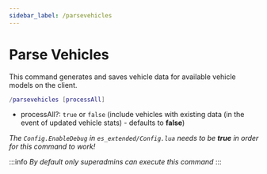 ```yaml
---
sidebar_label: /parsevehicles
---
```


# Parse Vehicles

This command generates and saves vehicle data for available vehicle models on the client.

```lua
/parsevehicles [processAll]
```

- processAll?: `true` or `false` (include vehicles with existing data (in the event of updated vehicle stats) - defaults to **false**)

_The `Config.EnableDebug` in `es_extended/Config.lua` needs to be **true** in order for this command to work!_

:::info
_By default only superadmins can execute this command_
:::
